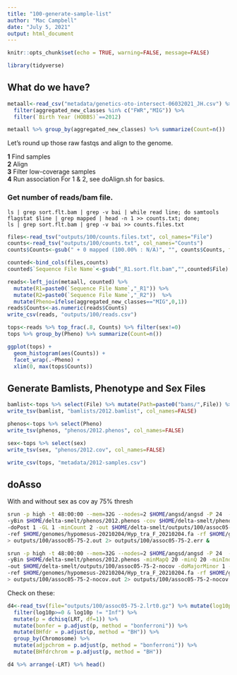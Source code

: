 ```yaml
---
title: "100-generate-sample-list"
author: "Mac Campbell"
date: "July 5, 2021"
output: html_document
---
```


```r
knitr::opts_chunk$set(echo = TRUE, warning=FALSE, message=FALSE)
```

```r
library(tidyverse)
```

## What do we have?

```r
metaall<-read_csv("metadata/genetics-oto-intersect-06032021_JH.csv") %>%
  filter(aggregated_new_classes %in% c("FWR","MIG")) %>%
  filter(`Birth Year (HOBBS)`==2012)

metaall %>% group_by(aggregated_new_classes) %>% summarize(Count=n())
```

Let's round up those raw fastqs and align to the genome.     

__1__ Find samples     
__2__ Align    
__3__ Filter low-coverage samples    
__4__ Run association
For 1 & 2, see doAlign.sh for basics.

### Get number of reads/bam file.    

` ls | grep sort.flt.bam | grep -v bai | while read line; do samtools flagstat $line | grep mapped | head -n 1 >> counts.txt; done;`     
` ls | grep sort.flt.bam | grep -v bai >> counts.files.txt`    

```r
files<-read_tsv("outputs/100/counts.files.txt", col_names="File")
counts<-read_tsv("outputs/100/counts.txt", col_names="Counts")
counts$Counts<-gsub(" + 0 mapped (100.00% : N/A)", "", counts$Counts, fixed = TRUE)

counted<-bind_cols(files,counts)
counted$`Sequence File Name`<-gsub("_R1.sort.flt.bam","",counted$File)
```

```r
reads<-left_join(metaall, counted) %>%
  mutate(R1=paste0(`Sequence File Name`,"_R1")) %>% 
  mutate(R2=paste0(`Sequence File Name`,"_R2"))  %>%
  mutate(Pheno=ifelse(aggregated_new_classes=="MIG",0,1))
reads$Counts<-as.numeric(reads$Counts)
write_csv(reads, "outputs/100/reads.csv")
```

```r
tops<-reads %>% top_frac(.8, Counts) %>% filter(sex!=0)
tops %>% group_by(Pheno) %>% summarize(Count=n())
```

```r
ggplot(tops) +
  geom_histogram(aes(Counts)) +
  facet_wrap(.~Pheno) +
  xlim(0, max(tops$Counts))
```

## Generate Bamlists, Phenotype and Sex Files

```r
bamlist<-tops %>% select(File) %>% mutate(Path=paste0("bams/",File)) %>% select(Path)
write_tsv(bamlist, "bamlists/2012.bamlist", col_names=FALSE)

phenos<-tops %>% select(Pheno) 
write_tsv(phenos, "phenos/2012.phenos", col_names=FALSE)

sex<-tops %>% select(sex)
write_tsv(sex, "phenos/2012.cov", col_names=FALSE)

write_csv(tops, "metadata/2012-samples.csv")
```


## doAsso
With and without sex as cov ay 75% thresh    

```sh
srun -p high -t 48:00:00 --mem=32G --nodes=2 $HOME/angsd/angsd -P 24  -bam $HOME/delta-smelt/bamlists/2012.bamlist \
-yBin $HOME/delta-smelt/phenos/2012.phenos -cov $HOME/delta-smelt/phenos/2012.cov -minMapQ 20 -minQ 20 -minInd 98 -doAsso 2 \
-doPost 1 -GL 1 -minCount 2 -out $HOME/delta-smelt/outputs/100/assoc05-75-2 -doMajorMinor 1 -doMaf 1 -SNP_pval 1e-6 \
-ref $HOME/genomes/hypomesus-20210204/Hyp_tra_F_20210204.fa -rf $HOME/genomes/hypomesus-20210204/large-contigs.txt \
> outputs/100/assoc05-75-2.out 2> outputs/100/assoc05-75-2.err &

srun -p high -t 48:00:00 --mem=32G --nodes=2 $HOME/angsd/angsd -P 24  -bam $HOME/delta-smelt/bamlists/2012.bamlist \
-yBin $HOME/delta-smelt/phenos/2012.phenos -minMapQ 20 -minQ 20 -minInd 98 -doAsso 2 -doPost 1 -GL 1 -minCount 2 \
-out $HOME/delta-smelt/outputs/100/assoc05-75-2-nocov -doMajorMinor 1 -doMaf 1 -SNP_pval 1e-6 \
-ref $HOME/genomes/hypomesus-20210204/Hyp_tra_F_20210204.fa -rf $HOME/genomes/hypomesus-20210204/large-contigs.txt \
> outputs/100/assoc05-75-2-nocov.out 2> outputs/100/assoc05-75-2-nocov.err &
```

Check on these:

```r
d4<-read_tsv(file="outputs/100/assoc05-75-2.lrt0.gz") %>% mutate(log10p = -log10(dchisq(LRT, df = 1))) %>%
  filter(log10p>=0 & log10p != "Inf") %>%
  mutate(p = dchisq(LRT, df=1)) %>%
  mutate(bonfer = p.adjust(p, method = "bonferroni")) %>% 
  mutate(BHfdr = p.adjust(p, method = "BH")) %>%
  group_by(Chromosome) %>%
  mutate(adjpchrom = p.adjust(p, method = "bonferroni")) %>%
  mutate(BHfdrchrom = p.adjust(p, method = "BH"))

d4 %>% arrange(-LRT) %>% head()
```


